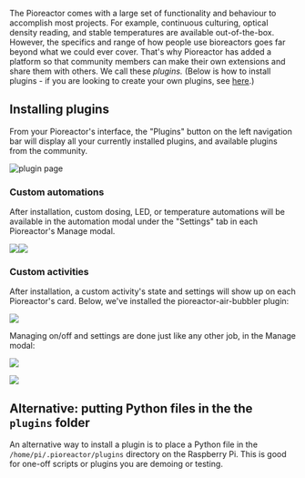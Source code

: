 


The Pioreactor comes with a large set of functionality and behaviour to accomplish most projects. For example, continuous culturing, optical density reading, and stable temperatures are available out-of-the-box. However, the specifics and range of how people use bioreactors goes far beyond what we could ever cover. That's why Pioreactor has added a platform so that community members can make their own extensions and share them with others. We call these _plugins._ (Below is how to install plugins - if you are looking to create your own plugins, see [here](/developer-guide/Plugins/Turning%20your%20automation%20into%20a%20plugin).)

<TOCInline toc={toc} />

## Installing plugins

From your Pioreactor's interface, the "Plugins" button on the left navigation bar will display all your currently installed plugins, and available plugins from the community.

![plugin page](https://cdn.shopify.com/s/files/1/0515/1824/3002/files/Screen_Shot_2021-06-14_at_1.40.20_PM.png?v=1623692457)

### Custom automations

After installation, custom dosing, LED, or temperature automations will be available in the automation modal under the "Settings" tab in each Pioreactor's Manage modal.

![](https://cdn.shopify.com/s/files/1/0515/1824/3002/files/Screen_Shot_2021-05-31_at_3.20.08_PM.png?v=1622488873)![](https://cdn.shopify.com/s/files/1/0515/1824/3002/files/Screen_Shot_2021-05-31_at_3.20.13_PM.png?v=1622488848)

### Custom activities

After installation, a custom activity's state and settings will show up on each Pioreactor's card. Below, we've installed the pioreactor-air-bubbler plugin:

![](https://cdn.shopify.com/s/files/1/0515/1824/3002/files/Screen_Shot_2021-05-31_at_3.25.22_PM.png?v=1622489169)

Managing on/off and settings are done just like any other job, in the Manage modal:

![](https://cdn.shopify.com/s/files/1/0515/1824/3002/files/Screen_Shot_2021-05-31_at_3.27.43_PM.png?v=1622489327)

![](https://cdn.shopify.com/s/files/1/0515/1824/3002/files/Screen_Shot_2021-05-31_at_3.27.53_PM.png?v=1622489355)

## Alternative: putting Python files in the the `plugins` folder

An alternative way to install a plugin is to place a Python file in the `/home/pi/.pioreactor/plugins` directory on the Raspberry Pi. This is good for one-off scripts or plugins you are demoing or testing.